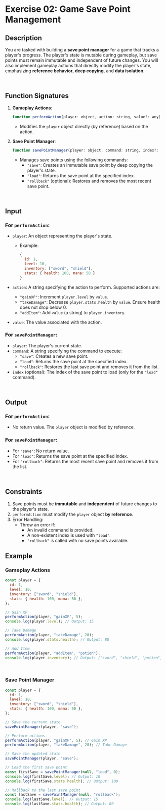# Exercise 02: Game Save Point Management

## **Description**

You are tasked with building a **save point manager** for a game that tracks a player's progress. The player's state is mutable during gameplay, but save points must remain immutable and independent of future changes. You will also implement gameplay actions that directly modify the player's state, emphasizing **reference behavior**, **deep copying**, and **data isolation**.

<br />

## **Function Signatures**

1. **Gameplay Actions**:
    
    ```jsx
    function performAction(player: object, action: string, value?: any): void;
    ```
    
    - Modifies the `player` object directly (by reference) based on the action.
2. **Save Point Manager**:
    
    ```jsx
    function savePointManager(player: object, command: string, index?: number): object | void;
    ```
    
    - Manages save points using the following commands:
        - `"save"`: Creates an immutable save point by deep copying the player's state.
        - `"load"`: Returns the save point at the specified index.
        - `"rollback"` (optional): Restores and removes the most recent save point.

<br />

## **Input**

### For `performAction`:

- `player`: An object representing the player's state.
    - Example:
        
        ```jsx
        {
          id: 1,
          level: 10,
          inventory: ["sword", "shield"],
          stats: { health: 100, mana: 50 }
        }
        ```
        
- `action`: A string specifying the action to perform. Supported actions are:
    - `"gainXP"`: Increment `player.level` by `value`.
    - `"takeDamage"`: Decrease `player.stats.health` by `value`. Ensure health does not drop below 0.
    - `"addItem"`: Add `value` (a string) to `player.inventory`.
- `value`: The value associated with the action.

### For `savePointManager`:

- `player`: The player's current state.
- `command`: A string specifying the command to execute:
    - `"save"`: Creates a new save point.
    - `"load"`: Returns the save point at the specified index.
    - `"rollback"`: Restores the last save point and removes it from the list.
- `index` (optional): The index of the save point to load (only for the `"load"` command).

<br />

## **Output**

### For `performAction`:

- No return value. The `player` object is modified by reference.

### For `savePointManager`:

- For `"save"`: No return value.
- For `"load"`: Returns the save point at the specified index.
- For `"rollback"`: Returns the most recent save point and removes it from the list.

<br />

## **Constraints**

1. Save points must be **immutable** and **independent** of future changes to the player's state.
2. `performAction` must modify the `player` object **by reference**.
3. Error Handling:
    - Throw an error if:
        - An invalid command is provided.
        - A non-existent index is used with `"load"`.
        - `"rollback"` is called with no save points available.

## **Example**

### **Gameplay Actions**

```jsx
const player = {
  id: 1,
  level: 10,
  inventory: ["sword", "shield"],
  stats: { health: 100, mana: 50 },
};

// Gain XP
performAction(player, "gainXP", 5);
console.log(player.level); // Output: 15

// Take Damage
performAction(player, "takeDamage", 20);
console.log(player.stats.health); // Output: 80

// Add Item
performAction(player, "addItem", "potion");
console.log(player.inventory); // Output: ["sword", "shield", "potion"]
```

<br />

### **Save Point Manager**

```jsx
const player = {
  id: 1,
  level: 10,
  inventory: ["sword", "shield"],
  stats: { health: 100, mana: 50 },
};

// Save the current state
savePointManager(player, "save");

// Perform actions
performAction(player, "gainXP", 5); // Gain XP
performAction(player, "takeDamage", 20); // Take Damage

// Save the updated state
savePointManager(player, "save");

// Load the first save point
const firstSave = savePointManager(null, "load", 0);
console.log(firstSave.level); // Output: 10
console.log(firstSave.stats.health); // Output: 100

// Rollback to the last save point
const lastSave = savePointManager(null, "rollback");
console.log(lastSave.level); // Output: 15
console.log(lastSave.stats.health); // Output: 80
```

<br />